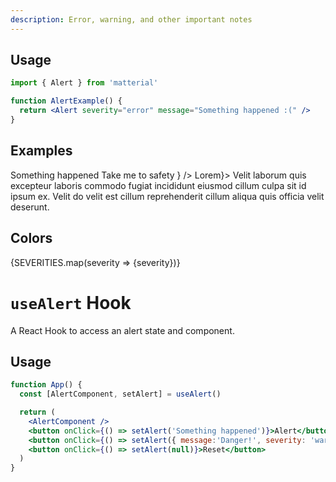 ```yaml
---
description: Error, warning, and other important notes
---
```


## Usage

```jsx
import { Alert } from 'matterial'

function AlertExample() {
  return <Alert severity="error" message="Something happened :(" />
}
```

## Examples

<Alert severity="error" label="Critical Error" type="assertive">
  Something happened
</Alert>
<Alert
  severity="warning"
  message="Danger!"
  action={
    <Button variant="contained" color="warning">
      Take me to safety
    </Button>
  }
/>
<Alert severity="success" label="OK" message="Well done" />
<Alert severity="info" action={<Link href="/">Lorem</Link>}>
  Velit laborum quis excepteur laboris commodo fugiat incididunt eiusmod cillum
  culpa sit id ipsum ex.
</Alert>
<Alert dismiss>
  Velit do velit est cillum reprehenderit cillum aliqua quis officia velit
  deserunt.
</Alert>

## Colors

{SEVERITIES.map(severity => <Alert severity={severity} label={false}>{severity}</Alert>)}

# `useAlert` Hook

A React Hook to access an alert state and component.

## Usage

```jsx
function App() {
  const [AlertComponent, setAlert] = useAlert()

  return (
    <AlertComponent />
    <button onClick={() => setAlert('Something happened')}>Alert</button>
    <button onClick={() => setAlert({ message:'Danger!', severity: 'warning' })}>Danger</button>
    <button onClick={() => setAlert(null)}>Reset</button>
  )
}
```
